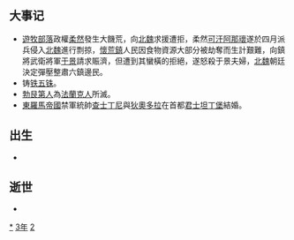 {{Unreferenced|time=2020-03-08T11:09:44+00:00}}
{{yearTOC|523|北魏'''[[正光|正光]]四年'''；南朝梁'''[[普通_(萧衍)|普通]]四年'''；高昌'''[[义熙_(麴嘉)|义熙]]十四年'''}}

== 大事记 ==
*[[遊牧部落|遊牧部落]]政權[[柔然|柔然]]發生大饑荒，向[[北魏|北魏]]求援遭拒，柔然[[可汗|可汗]][[阿那瓌|阿那瓌]]遂於四月派兵侵入[[北魏|北魏]]進行剽掠，[[懷荒鎮|懷荒鎮]]人民因食物資源大部分被劫奪而生計艱難，向鎮將武衛將軍[[于景|于景]]請求賑濟，但遭到其蠻橫的拒絕，遂怒殺于景夫婦，[[北魏|北魏]]朝廷決定彈壓整肅六鎮邊民。
*铸[[铁五铢|铁五铢]]。
*[[勃艮第人|勃艮第人]]為[[法蘭克人|法蘭克人]]所滅。
*[[東羅馬帝國|東羅馬帝國]]禁軍統帥[[查士丁尼一世|查士丁尼]]與[[狄奧多拉皇后_(查士丁尼一世)|狄奧多拉]]在首都[[君士坦丁堡|君士坦丁堡]]結婚。

== 出生 ==
*

== 逝世 ==
{{Wikisource year mention}}
*

[[Category:523年|*]]
[[Category:520年代|3年]]
[[Category:6世纪各年|2]]